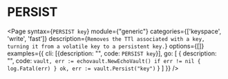 # PERSIST

<Page
  syntax={`PERSIST key`}
  module={"generic"}
  categories={['keyspace', 'write', 'fast']}
  description={`Removes the TTl associated with a key, turning it from a volatile key to a persistent key.`}
  options={[]}
  examples={{
    cli: [{description: "", code: `PERSIST key`}],
    go: [
    {
      description: "",
      code: `vault, err := echovault.NewEchoVault()
if err != nil {
  log.Fatal(err)
}
ok, err := vault.Persist("key")`
    }
    ]
  }}
/>